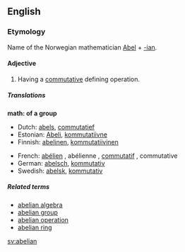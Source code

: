 {{see|Abelian}}
==English==
===Etymology===
Name of the Norwegian mathematician [[w:Niels Henrik Abel|Abel]] + [[-ian]].

====Adjective====
{{en-adj-notcomp}}

# {{algebra}} Having a [[commutative]] defining operation.

=====Translations=====

'''math: of a group'''
{{top}}
*Dutch: [[abels]], [[commutatief]]
*Estonian: [[Abeli]], [[kommutatiivne]]
*Finnish: [[abelinen]], [[kommutatiivinen]]
{{mid}}
*French: [[abélien]] {{m}}, abélienne {{f}}, [[commutatif]] {{m}}, commutative {{f}}
*German: [[abelsch]], [[kommutativ]]
*Swedish: [[abelsk]], [[kommutativ]]
{{bottom}}

=====Related terms=====
*[[abelian algebra]]
*[[abelian group]]
*[[abelian operation]] <!-- less widely attested -->
*[[abelian ring]]

[[sv:abelian]]